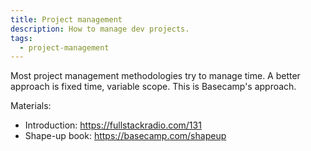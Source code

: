 ```yaml
---
title: Project management
description: How to manage dev projects.
tags:
  - project-management
---
```


Most project management methodologies try to manage time. A better approach is
fixed time, variable scope. This is Basecamp's approach.

Materials:

- Introduction: https://fullstackradio.com/131
- Shape-up book: https://basecamp.com/shapeup
